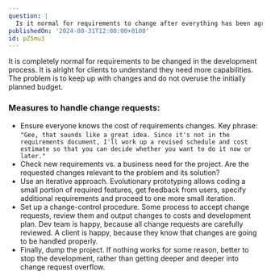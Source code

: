 ```yaml
---
question: |
  Is it normal for requirements to change after everything has been agreed on? How to properly handle change requests?
publishedOn: '2024-08-31T12:00:00+0100'
id: pZ5mu3
---
```

It is completely normal for requirements to be changed in the development process. It is alright for clients to understand they need more capabilities. The problem is to keep up with changes and do not overuse the initially planned budget.

### Measures to handle change requests:
- Ensure everyone knows the cost of requirements changes. Key phrase: `"Gee, that sounds like a great idea. Since it's not in the requirements document, I'll work up a revised schedule and cost estimate so that you can decide whether you want to do it now or later."`
- Check new requirements vs. a business need for the project. Are the requested changes relevant to the problem and its solution?
- Use an iterative approach. Evolutionary prototyping allows coding a small portion of required features, get feedback from users, specify additional requirements and proceed to one more small iteration.
- Set up a change-control procedure. Some process to accept change requests, review them and output changes to costs and development plan. Dev team is happy, because all change requests are carefully reviewed. A client is happy, because they know that changes are going to be handled properly.
- Finally, dump the project. If nothing works for some reason, better to stop the development, rather than getting deeper and deeper into change request overflow.
